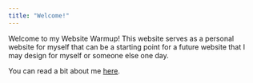 ```yaml
---
title: "Welcome!"
---
```


Welcome to my  Website Warmup! This website serves as a personal website for myself that can be a starting point for a future website that I may design for myself or someone else one day. 

You can read a bit about me [here](about.html).

